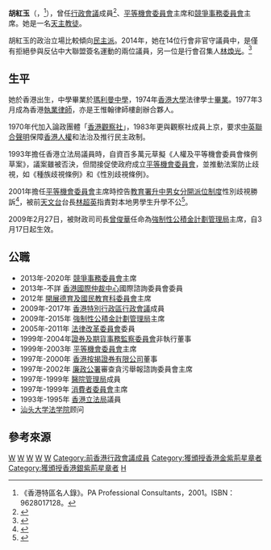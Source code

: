 {{expand|time=2015-01-26T07:23:22+00:00}}
{{Infobox Officeholder
| name = 胡紅玉
| original_name = Anna Wu Hung-yuk
| honorific-suffix = {{postnominals|country=HKG|size=100%|GBS|JP}}
| image = Anna Wu Hung-yuk.JPG
| office = [[香港行政會議成員列表|香港行政會議成員]]<br />{{small|非官守議員}}
| term_start = 2009年1月21日
| term_end = 2017年6月30日
| appointed = [[曾蔭權|曾蔭權]]<br />[[梁振英|梁振英]]
| office1 = [[香港立法局|香港立法局]]議員
| term_start1 = 1993年1月1日
| term_end1 = 1995年7月31日
| constituency1 = 港督委任
| appointed1 = [[彭定康|彭定康]]
|birth_date = {{Birth date and age|1951|1|25}}
|birth_place = {{HKG-1910}}
|death_date =
|death_place =
|educate =
* 瑪利諾修女學校
* 香港大學榮譽法學士
* 香港大學法學專業證書
}}

'''胡紅玉'''{{GBSHK}}{{SBS}}{{JP}}（{{lang-en|Anna Wu Hung-yuk}}，{{bd|1951年|1月25日||catIdx=W胡}}<ref>《香港特區名人錄》。PA Professional Consultants，2001。ISBN：9628017128。</ref>），曾任[[香港特別行政區行政會議|行政會議]]成員<ref>{{Cite web |url=http://www.info.gov.hk/gia/general/200901/20/P200901200079.htm |title=行政長官委任五位行政會議新成員 |access-date=2009-01-20 |archive-date=2019-09-02 |archive-url=https://web.archive.org/web/20190902120433/https://www.info.gov.hk/gia/general/200901/20/P200901200079.htm |dead-url=no }}</ref>、[[平等機會委員會|平等機會委員會]]主席和[[競爭事務委員會|競爭事務委員會]]主席。她是一名[[天主教徒|天主教徒]]。

胡紅玉的政治立場比較傾向[[民主派_(香港)|民主派]]。2014年，她在14位行會非官守議員中，是僅有拒絕參與反佔中大聯盟簽名運動的兩位議員，另一位是行會召集人[[林煥光|林煥光]]。<ref>{{Cite web |url=http://monthly.hkej.com/monthly/article/id/1502678/%E8%83%A1%E7%B4%85%E7%8E%89%EF%BC%9A%E9%A6%99%E6%B8%AF%E6%94%BF%E5%88%B6+%E4%B8%8D%E5%80%AB%E4%B8%8D%E9%A1%9E |title=胡紅玉：香港政制 不倫不類——有權無票 vs 有票無權 |access-date=2017-03-02 |archive-date=2017-12-27 |archive-url=https://web.archive.org/web/20171227165729/http://monthly.hkej.com/monthly/article/id/1502678/%E8%83%A1%E7%B4%85%E7%8E%89%EF%BC%9A%E9%A6%99%E6%B8%AF%E6%94%BF%E5%88%B6+%E4%B8%8D%E5%80%AB%E4%B8%8D%E9%A1%9E |dead-url=no }}</ref>

== 生平 ==
她於香港出生，中學畢業於[[瑪利曼中學|瑪利曼中學]]，1974年[[香港大學|香港大學]]法律學士[[畢業|畢業]]。1977年3月成為香港[[執業律師|執業律師]]，亦是王惟翰律師樓創辦合夥人。

1970年代加入論政團體「[[香港觀察社|香港觀察社]]」，1983年更與觀察社成員上京，要求[[中英聯合聲明|中英聯合聲明]]保障[[香港人權|香港人權]]和法治及推行民主政制。

1993年擔任香港立法局議員時，自資百多萬元草擬《人權及平等機會委員會條例草案》，議案雖被否決，但間接促使政府成立[[平等機會委員會|平等機會委員會]]，並推動法案防止歧視，如《種族歧視條例》和《性別歧視條例》。

2001年擔任[[平等機會委員會|平等機會委員會]]主席時控告[[教育署|教育署]][[香港中學學位分配辦法|升中男女分開派位制度]]性別歧視勝訴<ref>{{Cite web|title=胡紅玉離任社會損失|url=http://www.audreyeu.hk/2003/07/%E8%83%A1%E7%B4%85%E7%8E%89%E9%9B%A2%E4%BB%BB%E7%A4%BE%E6%9C%83%E6%90%8D%E5%A4%B1/|access-date=2016-10-15|archive-url=https://web.archive.org/web/20170824204849/http://www.audreyeu.hk/2003/07/%E8%83%A1%E7%B4%85%E7%8E%89%E9%9B%A2%E4%BB%BB%E7%A4%BE%E6%9C%83%E6%90%8D%E5%A4%B1/|archive-date=2017-08-24|dead-url=no}}</ref>，被前[[香港天文台|天文台]]台長[[林超英|林超英]]指責對本地男學生升學不公<ref>{{Cite web|title=舒服工作留給女孩子|url=https://www1.hkej.com/dailynews/articlePrint/id/694020|access-date=2022-05-29|work=www1.hkej.com}}</ref>。

2009年2月27日，被財政司司長[[曾俊華|曾俊華]]任命為[[強制性公積金計劃管理局|強制性公積金計劃管理局]]主席，自3月17日起生效。

== 公職 ==
* 2013年-2020年 [[競爭事務委員會|競爭事務委員會]]主席
* 2013年-不詳 [[香港國際仲裁中心|香港國際仲裁中心]]國際諮詢委員會委員
* 2012年 [[開展德育及國民教育科委員會|開展德育及國民教育科委員會]]主席
* 2009年-2017年 [[香港特別行政區行政會議|香港特別行政區行政會議]]成員
* 2009年-2015年 [[強制性公積金計劃管理局|強制性公積金計劃管理局]]主席
* 2005年-2011年 [[法律改革委員會|法律改革委員會]]委員
* 1999年-2004年[[證券及期貨事務監察委員會|證券及期貨事務監察委員會]]非執行董事
* 1999年-2003年 [[平等機會委員會|平等機會委員會]]主席
* 1997年-2000年 [[香港按揭證券有限公司|香港按揭證券有限公司]]董事
* 1997年-2002年 [[廉政公署|廉政公署]]審查貪污舉報諮詢委員會主席
* 1997年-1999年 [[醫院管理局|醫院管理局]]成員
* 1997年-1999年 [[消費者委員會|消費者委員會]]主席
* 1993年-1995年 [[香港立法局|香港立法局]]議員
* [[汕头大学法学院|汕头大学法学院]]顾问

== 參考來源 ==
<references/>

{{香港立法局議員 (1991-1995)}}

[[Category:瑪利曼中學校友|W]]
[[Category:香港大學校友|W]]
[[Category:香港法律界人士|W]]
[[Category:香港女性政治人物|W]]
[[Category:前香港立法局議員|W]]
[[Category:前香港行政會議成員|Category:前香港行政會議成員]]
[[Category:獲頒授香港金紫荊星章者|Category:獲頒授香港金紫荊星章者]]
[[Category:獲頒授香港銀紫荊星章者|Category:獲頒授香港銀紫荊星章者]]
[[Category:胡姓|H]]